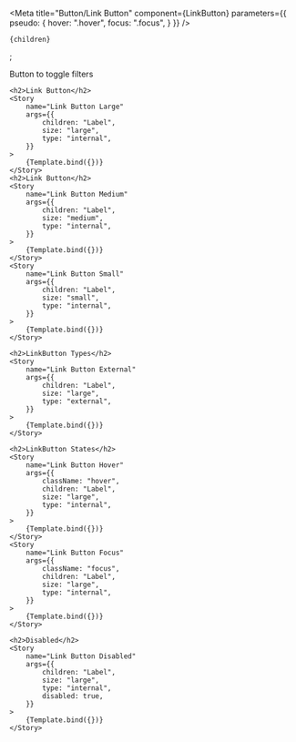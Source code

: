 

<Meta
    title="Button/Link Button"
    component={LinkButton}
    parameters={{
        pseudo: {
            hover: ".hover",
            focus: ".focus",
        }
    }}
/>

    {children}
</LinkButton>;

<Canvas columns={1}  withSource="open" withToolbar >
    <Title>Link Button</Title>
    <Subtitle>Button to toggle filters</Subtitle>
    
    <h2>Link Button</h2>
    <Story
        name="Link Button Large"
        args={{
            children: "Label",
            size: "large",
            type: "internal",
        }}
    >
        {Template.bind({})}
    </Story>
    <h2>Link Button</h2>
    <Story
        name="Link Button Medium"
        args={{
            children: "Label",
            size: "medium",
            type: "internal",
        }}
    >
        {Template.bind({})}
    </Story>
    <Story
        name="Link Button Small"
        args={{
            children: "Label",
            size: "small",
            type: "internal",
        }}
    >
        {Template.bind({})}
    </Story>
    
    <h2>LinkButton Types</h2>
    <Story
        name="Link Button External"
        args={{
            children: "Label",
            size: "large",
            type: "external",
        }}
    >
        {Template.bind({})}
    </Story>
    
    <h2>LinkButton States</h2>
    <Story
        name="Link Button Hover"
        args={{
            className: "hover",
            children: "Label",
            size: "large",
            type: "internal",
        }}
    >
        {Template.bind({})}
    </Story>
    <Story
        name="Link Button Focus"
        args={{
            className: "focus",
            children: "Label",
            size: "large",
            type: "internal",
        }}
    >
        {Template.bind({})}
    </Story>
    
    <h2>Disabled</h2>
    <Story
        name="Link Button Disabled"
        args={{
            children: "Label",
            size: "large",
            type: "internal",
            disabled: true,
        }}
    >
        {Template.bind({})}
    </Story>
</Canvas>
